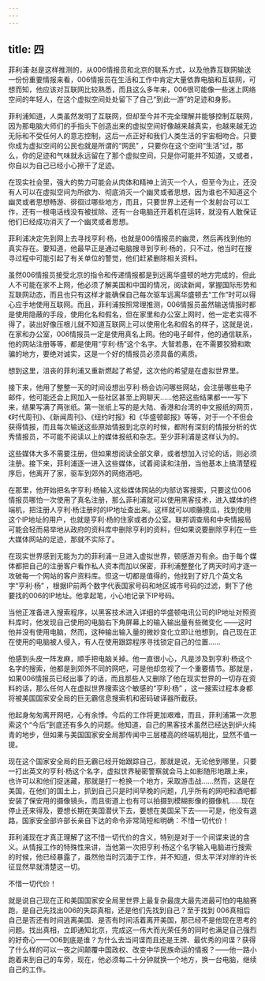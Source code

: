 ```yaml
---
---
---
```

title: 四
---



菲利浦·赵是这样推测的，从006情报员和北京的联系方式，以及他靠互联网输送一份份重要情报来看，006情报员在生活和工作中肯定大量依靠电脑和互联网，可想而知，他应该对互联网比较熟悉，而且这么多年来，006很可能像一些迷上网络空间的年轻人，在这个虚拟空间处处留下了自己“到此一游”的足迹和身影。

菲利浦知道，人类虽然发明了互联网，但却至今并不完全理解并能够控制互联网，因为那电脑大师们的手指头下创造出来的虚拟空间好像越来越真实，也越来越无边无际和不受任何人的意志控制，这后一点正好和我们人类生活的宇宙相吻合。只要你成为虚拟空间的公民也就是所谓的“网民” ，只要你在这个空间“生活”过，那么，你的足迹和气味就永远留在了那个虚拟空间，只是你可能并不知道，又或者，你自以为自己已经小心擦干了足迹。

在现实社会里，强大的势力可能会从肉体和精神上消灭一个人，但至今为止，还没有人可以在虚拟空间为所欲为、彻底消灭一个幽灵或者思想，因为谁也不知道这个幽灵或者思想畅游、徘徊过哪些地方，而且，只要世界上还有一个发射台可以工作，还有一根电话线没有被拔除、还有一台电脑还开着机在运转，就没有人敢保证他们已经成功消灭了一个幽灵或者思想。

菲利浦决定先到网上去寻找亨利·杨，也就是006情报员的幽灵，然后再找到他的真实存在。要知道，他最早正是通过电脑搜寻到亨利·杨的，只不过，他当时在搜寻过程中可能引起了有关单位的警觉，他们赶紧删除相关资料。

虽然006情报员接受北京的指令和传递情报都是到远离华盛顿的地方完成的，但此人不可能在家不上网，他必须了解美国和中国的情况，阅读新闻，掌握国际形势和互联网动态，而且也只有这样才能确保自己每次驱车远离华盛顿去“工作”时可以得心应手地使用互联网。而且，菲利浦按照常理推测，006情报员虽然输送情报时都是使用隐蔽的手段，使用化名和假名，但在家里和办公室上网时，他一定老实得不得了，装出好像压根儿就不知道互联网上可以使用化名和假名的样子，这就是说，在家和办公室，006情报员一定是使用真名上网。他的电子邮件，他的通信联系，他的网站注册等等，都是使用“亨利·杨”这个名字。大智若愚，在不需要狡猾和欺骗的地方，要绝对诚实，这是一个好的情报员必须具备的素质。

想到这里，沮丧的菲利浦又重新燃起了希望，这次他的希望是在虚拟世界里。

接下来，他用了整整一天的时间设想出亨利·杨会访问哪些网站，会注册哪些电子邮件，他可能还会上网加入一些社区甚至上网聊天……他把这些结果都一一写下来，结果写满了两张纸。第一张纸上写的是大陆、香港和台湾的中文报纸的网页，《时代周刊》、《新闻周刊》、《纽约时报》和《华盛顿邮报》等等，对于一个不但会获得情报，而且每次输送这些原始情报到北京的时候，都附有深刻的情报分析的优秀情报员，不可能不阅读以上的媒体报纸和杂志。至少菲利浦是这样认为的。

这些媒体大多不需要注册，但如果想阅读全部文章，或者想加入讨论的话，则必须注册。接下来，菲利浦逐一进入这些媒体，试着阅读和注册，当他基本上搞清楚程序后，他离开了家，驱车到郊外的网络酒吧。

在那里，他开始把名字亨利·杨输入这些媒体网站的内部访客搜索，只要这位006情报员哪怕一次使用了真名注册，那么菲利浦就可以使用黑客技术，进入媒体的终端机，把注册人亨利·杨注册时的IP地址查出来。这样就可以顺藤摸瓜，找到使用这个IP地址的用户，也就是亨利·杨的住家或者办公室。联邦调查局和中央情报局可能会轻而易举地从政府的资料库中删除亨利的资料，但如果说要删除亨利在一些大媒体网站的足迹，那就不实际了。

在现实世界感到无能为力的菲利浦一旦进入虚拟世界，顿感游刃有余。由于每个媒体都把自己的注册客户看作私人资本而加以保密，菲利浦整整化了两天时间才逐一攻破每一个网站的客户资料库。但这一切都是值得的，他找到了好几个英文名字“亨利·杨” ，根据IP前两个数字代表国家号码和地区城市号码的过滤，剩下了他要找的006的IP地址。他拿起笔，小心地记录下IP号码。

当他正准备进入搜索程序，以黑客技术进入详细的华盛顿电讯公司的IP地址对照资料库时，他发现自己使用的电脑右下角屏幕上的输入输出量有些微变化 ——这时他并没有使用电脑，然而，这种输出输入量的微妙变化立即让他想到，自己现在正在使用的电脑被人侵入，有人在使用跟踪程序寻找锁定自己的位置……

他感到头皮一阵发麻，顺手把电脑关掉。他一直很小心，凡是涉及到亨利·杨这个名字的搜索，他都是到郊外不同的网吧，可是他却忽视了一个重要情节。那就是，如果006情报员已经出事了的话，而且那些人又删除了他在现实世界的一切存在资料的话，那么任何人在虚拟世界搜索这个敏感的“亨利·杨” ，这一搜索过程本身都将被美国国家安全局的巨无霸信息搜索机和密码破译器所截获。

他起身匆匆离开网吧，心有余悸。今后的工作将更加艰难，而且，菲利浦第一次思索这个“今后”到底还有多久的问题。他知道，自己的黑客技术虽然已经达到炉火纯青的地步，但如果与美国国家安全局那传闻中三层楼高的终端机相比，显然不值一提。

现在这个国家安全局的巨无霸已经开始跟踪自己，那就是说，无论他到哪里，只要一打出英文的亨利·杨这个名字，虚拟世界秘密警察就会马上如影随形地跟上来，也许可以和他们捉迷藏，那就是打一枪换一个地方，采取游击战……然而，这是在美国，在他们的国土上，抓到自己只是时间早晚的问题，几乎所有的网吧和酒吧都安装了保安用的摄像镜头，而且街道上也有可以拍摄到模糊影像的摄像机……现在停止还来得及，要想长期在美国潜伏下去，要想在美国呆下去——可是，他没有退路，国家安全部许部长亲自下达的命令非常简短和明确：不惜一切代价！

菲利浦现在才真正理解了这不惜一切代价的含义，特别是对于一个间谍来说的含义。从情报工作的特殊性来讲，当他第一次把亨利·杨这个名字输入电脑进行搜索的时候，他已经暴露了，虽然他当时沉湎于工作，并不知道，但太平洋对岸的许长征显然早就清楚这一切。

不惜一切代价！

就是说自己现在正和美国国家安全局里世界上最复杂最庞大最先进最可怕的电脑赛跑，是自己先找出006的失踪真相，还是他们先找到自己？至于找到 006真相后自己是否还有时间逃离美国、是否有时间活着离开美国，那已经不是他现在思考的问题。找出真相，立即通知北京，完成这一伟大而光荣任务的同时也满足自己强烈的好奇心——006到底是谁？为什么去当间谍而且还是王牌、最优秀的间谍？获得了什么样的可以一夜之间颠覆中国政权、改变中华民族命运的情报？——他一路小跑着来到自己的车旁，现在，他必须每二十分钟就换一个地方，换一台电脑，继续自己的工作。